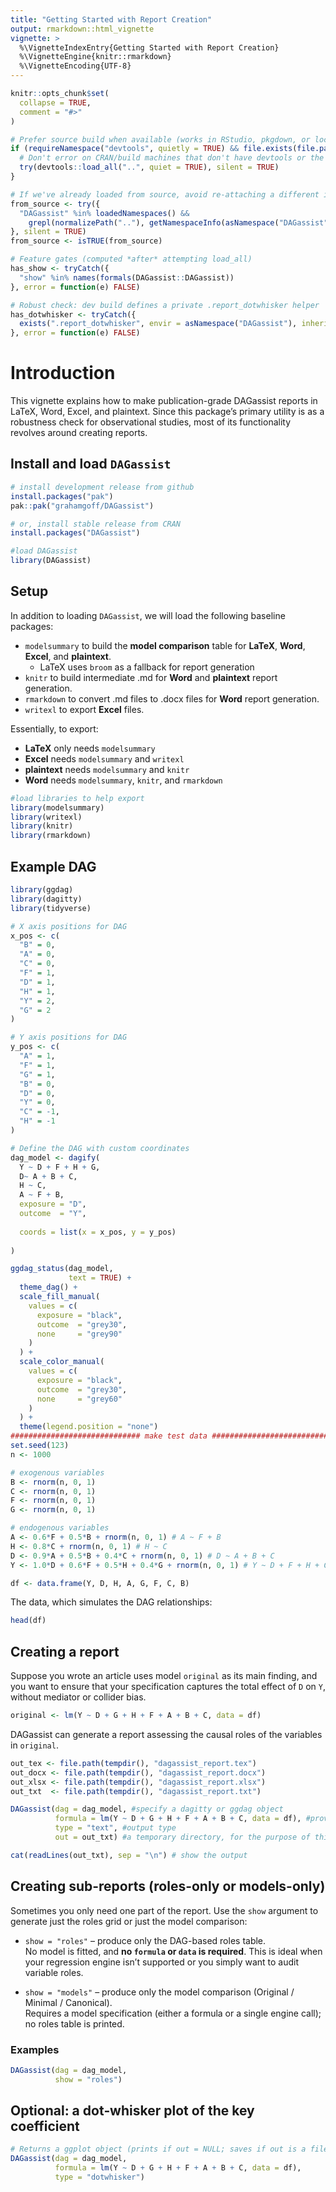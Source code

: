 ```yaml
---
title: "Getting Started with Report Creation"
output: rmarkdown::html_vignette
vignette: >
  %\VignetteIndexEntry{Getting Started with Report Creation}
  %\VignetteEngine{knitr::rmarkdown}
  %\VignetteEncoding{UTF-8}
---
```


```r
knitr::opts_chunk$set(
  collapse = TRUE,
  comment = "#>"
)
```

```r
# Prefer source build when available (works in RStudio, pkgdown, or local render)
if (requireNamespace("devtools", quietly = TRUE) && file.exists(file.path("..","DESCRIPTION"))) {
  # Don't error on CRAN/build machines that don't have devtools or the source path
  try(devtools::load_all("..", quiet = TRUE), silent = TRUE)
}

# If we've already loaded from source, avoid re-attaching a different installed build later
from_source <- try({
  "DAGassist" %in% loadedNamespaces() &&
    grepl(normalizePath(".."), getNamespaceInfo(asNamespace("DAGassist"), "path"), fixed = TRUE)
}, silent = TRUE)
from_source <- isTRUE(from_source)

# Feature gates (computed *after* attempting load_all)
has_show <- tryCatch({
  "show" %in% names(formals(DAGassist::DAGassist))
}, error = function(e) FALSE)

# Robust check: dev build defines a private .report_dotwhisker helper
has_dotwhisker <- tryCatch({
  exists(".report_dotwhisker", envir = asNamespace("DAGassist"), inherits = FALSE)
}, error = function(e) FALSE)
```

# Introduction

This vignette explains how to make publication-grade DAGassist reports in LaTeX,
Word, Excel, and plaintext. Since this package's primary utility is as a robustness
check for observational studies, most of its functionality revolves around
creating reports.

## Install and load `DAGassist`
```r
# install development release from github
install.packages("pak")
pak::pak("grahamgoff/DAGassist")

# or, install stable release from CRAN
install.packages("DAGassist")

#load DAGassist
library(DAGassist) 
```
## Setup

In addition to loading `DAGassist`, we will load the following baseline packages:

- `modelsummary` to build the **model comparison** table for **LaTeX**, **Word**, **Excel**, and **plaintext**.
  - LaTeX uses `broom` as a fallback for report generation
- `knitr` to build intermediate .md for **Word** and **plaintext** report generation.
- `rmarkdown` to convert .md files to .docx files for **Word** report generation.
- `writexl` to export **Excel** files.
 
Essentially, to export:

- **LaTeX** only needs `modelsummary`
- **Excel** needs `modelsummary` and `writexl`
- **plaintext** needs `modelsummary` and `knitr`
- **Word** needs `modelsummary`, `knitr`, and `rmarkdown`
 
```r
#load libraries to help export
library(modelsummary)
library(writexl)
library(knitr)
library(rmarkdown)
```

## Example DAG

```r
library(ggdag)
library(dagitty)
library(tidyverse)

# X axis positions for DAG
x_pos <- c(
  "B" = 0,
  "A" = 0,
  "C" = 0,
  "F" = 1,
  "D" = 1,
  "H" = 1,
  "Y" = 2,
  "G" = 2
)

# Y axis positions for DAG
y_pos <- c(
  "A" = 1,
  "F" = 1,
  "G" = 1,
  "B" = 0,
  "D" = 0,
  "Y" = 0,
  "C" = -1,
  "H" = -1
)

# Define the DAG with custom coordinates
dag_model <- dagify(
  Y ~ D + F + H + G,
  D~ A + B + C,
  H ~ C,
  A ~ F + B,
  exposure = "D",
  outcome  = "Y",
    
  coords = list(x = x_pos, y = y_pos)
              
)

ggdag_status(dag_model,
             text = TRUE) +
  theme_dag() +
  scale_fill_manual(             
    values = c(
      exposure = "black",
      outcome  = "grey30",
      none     = "grey90"
    )
  ) +
  scale_color_manual(
    values = c(
      exposure = "black",
      outcome  = "grey30",
      none     = "grey60"
    )
  ) +
  theme(legend.position = "none") 
############################# make test data ##############################
set.seed(123)
n <- 1000

# exogenous variables 
B <- rnorm(n, 0, 1)
C <- rnorm(n, 0, 1)
F <- rnorm(n, 0, 1)
G <- rnorm(n, 0, 1)

# endogenous variables
A <- 0.6*F + 0.5*B + rnorm(n, 0, 1) # A ~ F + B
H <- 0.8*C + rnorm(n, 0, 1) # H ~ C
D <- 0.9*A + 0.5*B + 0.4*C + rnorm(n, 0, 1) # D ~ A + B + C
Y <- 1.0*D + 0.6*F + 0.5*H + 0.4*G + rnorm(n, 0, 1) # Y ~ D + F + H + G

df <- data.frame(Y, D, H, A, G, F, C, B)

```

The data, which simulates the DAG relationships:

```r
head(df)
```

## Creating a report

Suppose you wrote an article uses model `original` as its main finding, and you want to ensure that your specification captures the total effect of `D` on `Y`, without mediator or collider bias. 

```r
original <- lm(Y ~ D + G + H + F + A + B + C, data = df)
```

DAGassist can generate a report assessing the causal roles of the variables in `original`.

```r
out_tex <- file.path(tempdir(), "dagassist_report.tex")
out_docx <- file.path(tempdir(), "dagassist_report.docx")
out_xlsx <- file.path(tempdir(), "dagassist_report.xlsx")
out_txt  <- file.path(tempdir(), "dagassist_report.txt")
```


```r
DAGassist(dag = dag_model, #specify a dagitty or ggdag object
          formula = lm(Y ~ D + G + H + F + A + B + C, data = df), #provide your formula
          type = "text", #output type
          out = out_txt) #a temporary directory, for the purpose of this vignette

cat(readLines(out_txt), sep = "\n") # show the output
```

## Creating sub-reports (roles-only or models-only)

Sometimes you only need one part of the report. Use the `show` argument to generate just the roles grid or just the model comparison:

- `show = "roles"` – produce only the DAG-based roles table.  
  No model is fitted, and **no `formula` or `data` is required**. This is ideal when your regression engine isn’t supported or you simply want to audit variable roles.

- `show = "models"` – produce only the model comparison (Original / Minimal / Canonical).  
  Requires a model specification (either a formula or a single engine call); no roles table is printed.
  
### Examples
```r
DAGassist(dag = dag_model,
          show = "roles")
```

## Optional: a dot‑whisker plot of the key coefficient

```r
# Returns a ggplot object (prints if out = NULL; saves if out is a file path)
DAGassist(dag = dag_model,
          formula = lm(Y ~ D + G + H + F + A + B + C, data = df),
          type = "dotwhisker")
```

